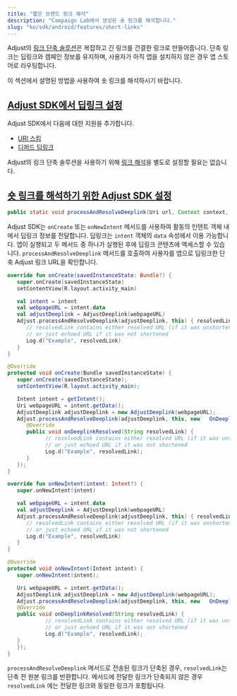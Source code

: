 ```yaml
---
title: "짧은 브랜드 링크 해석"
description: "Campaign Lab에서 생성된 숏 링크를 해석합니다."
slug: "ko/sdk/android/features/short-links"
---
```


Adjust의 [링크 단축 솔루션](https://help.adjust.com/ko/article/short-branded-links)은 복잡하고 긴 링크를 간결한 링크로 만들어줍니다. 단축 링크는 딥링크와 캠페인 정보를 유지하며, 사용자가 아직 앱을 설치하지 않은 경우 앱 스토어로 라우팅합니다.

이 섹션에서 설명된 방법을 사용하여 숏 링크를 해석하시기 바랍니다.

## [Adjust SDK에서 딥링크 설정](set-up-deep-linking-in-the-adjust-sdk)

Adjust SDK에서 다음에 대한 지원을 추가합니다.

-  [URI 스킴](/ko/sdk/android/features/deep-links)
-  [디퍼드 딥링크](/ko/sdk/android/features/deep-links#deferred-deep-linking)

<Callout type="note">

Adjust의 링크 단축 솔루션을 사용하기 위해 [링크 해석](/ko/sdk/android/features/deep-links#link-resolution)을 별도로 설정할 필요는 없습니다.

</Callout>

## [숏 링크를 해석하기 위한 Adjust SDK 설정](set-up-the-adjust-sdk-to-resolve-short-links)

<CodeBlock title="메서드 서명">

```java
public static void processAndResolveDeeplink(Uri url, Context context, OnDeeplinkResolvedListener callback)
```

</CodeBlock>

Adjust SDK는 `onCreate` 또는 `onNewIntent` 메서드를 사용하여 활동의 인텐트 객체 내에서 딥링크 정보를 전달합니다. 딥링크는 `intent` 객체의 `data` 속성에서 이용 가능합니다. 앱이 실행되고 두 메서드 중 하나가 실행된 후에 딥링크 콘텐츠에 액세스할 수 있습니다. `processAndResolveDeeplink` 메서드를 호출하여 사용자를 앱으로 딥링크한 단축 Adjust 링크 URL을 확인합니다.

<Tabs>
<Tab title="Kotlin" sync="kotlin">

```kotlin
override fun onCreate(savedInstanceState: Bundle?) {
   super.onCreate(savedInstanceState)
   setContentView(R.layout.activity_main)

   val intent = intent
   val webpageURL = intent.data
   val adjustDeeplink = AdjustDeeplink(webpageURL)
   Adjust.processAndResolveDeeplink(adjustDeeplink, this) { resolvedLink ->
      // resolvedLink contains either resolved URL (if it was unshortened)
      // or just echoed URL if it was not shortened
      Log.d("Example", resolvedLink)
   }
}
```

</Tab>
<Tab title="Java" sync="java">

```java
@Override
protected void onCreate(Bundle savedInstanceState) {
   super.onCreate(savedInstanceState);
   setContentView(R.layout.activity_main);

   Intent intent = getIntent();
   Uri webpageURL = intent.getData();
   AdjustDeeplink adjustDeeplink = new AdjustDeeplink(webpageURL);
   Adjust.processAndResolveDeeplink(adjustDeeplink, this, new   OnDeeplinkResolvedListener() {
      @Override
      public void onDeeplinkResolved(String resolvedLink) {
            // resolvedLink contains either resolved URL (if it was unshortened)
            // or just echoed URL if it was not shortened
            Log.d("Example", resolvedLink);
      }
   });
}
```

</Tab>
</Tabs>
<Tabs>
<Tab title="Kotlin" sync="kotlin">

```kotlin
override fun onNewIntent(intent: Intent?) {
   super.onNewIntent(intent)

   val webpageURL = intent.data
   val adjustDeeplink = AdjustDeeplink(webpageURL)
   Adjust.processAndResolveDeeplink(adjustDeeplink, this) { resolvedLink ->
      // resolvedLink contains either resolved URL (if it was unshortened)
      // or just echoed URL if it was not shortened
      Log.d("Example", resolvedLink)
   }
}
```

</Tab>
<Tab title="Java" sync="java">

```java
@Override
protected void onNewIntent(Intent intent) {
   super.onNewIntent(intent);

   Uri webpageURL = intent.getData();
   AdjustDeeplink adjustDeeplink = new AdjustDeeplink(webpageURL);
   Adjust.processAndResolveDeeplink(adjustDeeplink, this, new   OnDeeplinkResolvedListener() {
   @Override
   public void onDeeplinkResolved(String resolvedLink) {
            // resolvedLink contains either resolved URL (if it was unshortened)
            // or just echoed URL if it was not shortened
            Log.d("Example", resolvedLink);
   }
   });
}
```

</Tab>
</Tabs>

`processAndResolveDeeplink` 메서드로 전송된 링크가 단축된 경우, `resolvedLink`는 단축 전 원본 링크를 반환합니다. 메서드에 전달한 링크가 단축되지 않은 경우 `resolvedLink` 에는 전달한 링크와 동일한 링크가 포함됩니다.

